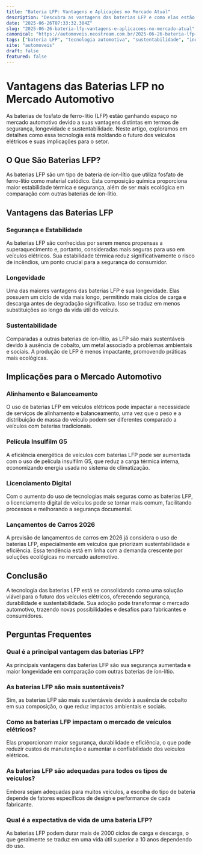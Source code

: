 ```yaml
---
title: "Bateria LFP: Vantagens e Aplicações no Mercado Atual"
description: "Descubra as vantagens das baterias LFP e como elas estão transformando o mercado automotivo com eficiência e sustentabilidade."
date: "2025-06-26T07:33:32.304Z"
slug: "2025-06-26-bateria-lfp-vantagens-e-aplicacoes-no-mercado-atual"
canonical: "https://automoveis.neostream.com.br/2025-06-26-bateria-lfp-vantagens-e-aplicacoes-no-mercado-atual"
tags: ["bateria LFP", "tecnologia automotiva", "sustentabilidade", "inovação"]
site: "automoveis"
draft: false
featured: false
---
```


# Vantagens das Baterias LFP no Mercado Automotivo

As baterias de fosfato de ferro-lítio (LFP) estão ganhando espaço no mercado automotivo devido a suas vantagens distintas em termos de segurança, longevidade e sustentabilidade. Neste artigo, exploramos em detalhes como essa tecnologia está moldando o futuro dos veículos elétricos e suas implicações para o setor.

## O Que São Baterias LFP?

As baterias LFP são um tipo de bateria de íon-lítio que utiliza fosfato de ferro-lítio como material catódico. Esta composição química proporciona maior estabilidade térmica e segurança, além de ser mais ecológica em comparação com outras baterias de íon-lítio.

## Vantagens das Baterias LFP

### Segurança e Estabilidade

As baterias LFP são conhecidas por serem menos propensas a superaquecimento e, portanto, consideradas mais seguras para uso em veículos elétricos. Sua estabilidade térmica reduz significativamente o risco de incêndios, um ponto crucial para a segurança do consumidor.

### Longevidade

Uma das maiores vantagens das baterias LFP é sua longevidade. Elas possuem um ciclo de vida mais longo, permitindo mais ciclos de carga e descarga antes de degradação significativa. Isso se traduz em menos substituições ao longo da vida útil do veículo.

### Sustentabilidade

Comparadas a outras baterias de íon-lítio, as LFP são mais sustentáveis devido à ausência de cobalto, um metal associado a problemas ambientais e sociais. A produção de LFP é menos impactante, promovendo práticas mais ecológicas.

## Implicações para o Mercado Automotivo

### Alinhamento e Balanceamento

O uso de baterias LFP em veículos elétricos pode impactar a necessidade de serviços de alinhamento e balanceamento, uma vez que o peso e a distribuição de massa do veículo podem ser diferentes comparado a veículos com baterias tradicionais.

### Película Insulfilm G5

A eficiência energética de veículos com baterias LFP pode ser aumentada com o uso de película insulfilm G5, que reduz a carga térmica interna, economizando energia usada no sistema de climatização.

### Licenciamento Digital

Com o aumento do uso de tecnologias mais seguras como as baterias LFP, o licenciamento digital de veículos pode se tornar mais comum, facilitando processos e melhorando a segurança documental.

### Lançamentos de Carros 2026

A previsão de lançamentos de carros em 2026 já considera o uso de baterias LFP, especialmente em veículos que priorizam sustentabilidade e eficiência. Essa tendência está em linha com a demanda crescente por soluções ecológicas no mercado automotivo.

## Conclusão

A tecnologia das baterias LFP está se consolidando como uma solução viável para o futuro dos veículos elétricos, oferecendo segurança, durabilidade e sustentabilidade. Sua adoção pode transformar o mercado automotivo, trazendo novas possibilidades e desafios para fabricantes e consumidores.

## Perguntas Frequentes

### Qual é a principal vantagem das baterias LFP?
As principais vantagens das baterias LFP são sua segurança aumentada e maior longevidade em comparação com outras baterias de íon-lítio.

### As baterias LFP são mais sustentáveis?
Sim, as baterias LFP são mais sustentáveis devido à ausência de cobalto em sua composição, o que reduz impactos ambientais e sociais.

### Como as baterias LFP impactam o mercado de veículos elétricos?
Elas proporcionam maior segurança, durabilidade e eficiência, o que pode reduzir custos de manutenção e aumentar a confiabilidade dos veículos elétricos.

### As baterias LFP são adequadas para todos os tipos de veículos?
Embora sejam adequadas para muitos veículos, a escolha do tipo de bateria depende de fatores específicos de design e performance de cada fabricante.

### Qual é a expectativa de vida de uma bateria LFP?
As baterias LFP podem durar mais de 2000 ciclos de carga e descarga, o que geralmente se traduz em uma vida útil superior a 10 anos dependendo do uso.